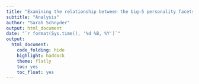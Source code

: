 ```yaml
---
title: "Examining the relationship between the big-5 personality facets and implicit racial attitudes"
subtitle: "Analysis"
author: "Sarah Schnyder"
output: html_document
date: "`r format(Sys.time(), '%d %B, %Y')`"
output:
  html_document:
    code_folding: hide
    highlight: haddock
    theme: flatly
    toc: yes
    toc_float: yes
---
```


```r

```

